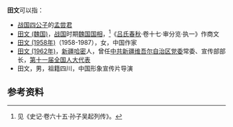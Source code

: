 '''田文'''可以指：
* [[战国四公子|战国四公子]]的[[孟尝君|孟尝君]]
* [[田文_(魏国)|田文 (魏国)]]，[[战国|战国]]时期[[魏国_(战国)|魏国]][[相国|国相]]，<ref>见《史记·卷六十五·孙子吴起列传》。</ref>《[[吕氏春秋|吕氏春秋]]·卷十七·审分览·执一》作商文
* [[田文_(1958年)|田文 (1958年)]]（1958-1987），女，中国作家
* [[田文_(1962年)|田文 (1962年)]]，[[新疆|新疆]][[哈密|哈密]]人，曾任[[中共新疆维吾尔自治区党委|中共新疆维吾尔自治区党委]]常委、宣传部部长，[[第十一届全国人大代表|第十一届全国人大代表]]
* 田文，男，祖籍四川，中国形象宣传片导演

== 参考资料 ==
{{reflist|2}}

{{disambig|T|Cat=二字田姓人名消歧義}}